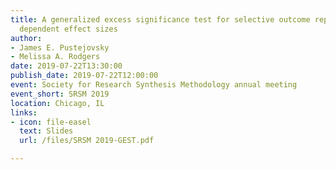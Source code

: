 ```yaml
---
title: A generalized excess significance test for selective outcome reporting with
  dependent effect sizes
author:
- James E. Pustejovsky
- Melissa A. Rodgers
date: 2019-07-22T13:30:00
publish_date: 2019-07-22T12:00:00
event: Society for Research Synthesis Methodology annual meeting
event_short: SRSM 2019
location: Chicago, IL
links:
- icon: file-easel
  text: Slides
  url: /files/SRSM 2019-GEST.pdf

---
```




